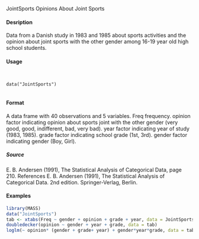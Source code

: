 
JointSports Opinions About Joint Sports

#### Desription

Data from a Danish study in 1983 and 1985 about sports activities and the opinion about joint sports
with the other gender among 16-19 year old high school students.

#### Usage
<pre><code>

data("JointSports")

</code></pre>
#### Format 

A data frame with 40 observations and 5 variables.
Freq frequency.
opinion factor indicating opinion about sports joint with the other gender (very good, good, indifferent,
bad, very bad).
year factor indicating year of study (1983, 1985).
grade factor indicating school grade (1st, 3rd).
gender factor indicating gender (Boy, Girl).

##### Source
E. B. Andersen (1991), The Statistical Analysis of Categorical Data, page 210.
References
E. B. Andersen (1991), The Statistical Analysis of Categorical Data. 2nd edition. Springer-Verlag,
Berlin.


#### Examples
```r

library(MASS)
data("JointSports")
tab <- xtabs(Freq ~ gender + opinion + grade + year, data = JointSports)
doubledecker(opinion ~ gender + year + grade, data = tab)
loglm(~ opinion* (gender + grade+ year) + gender*year*grade, data = tab)
```
